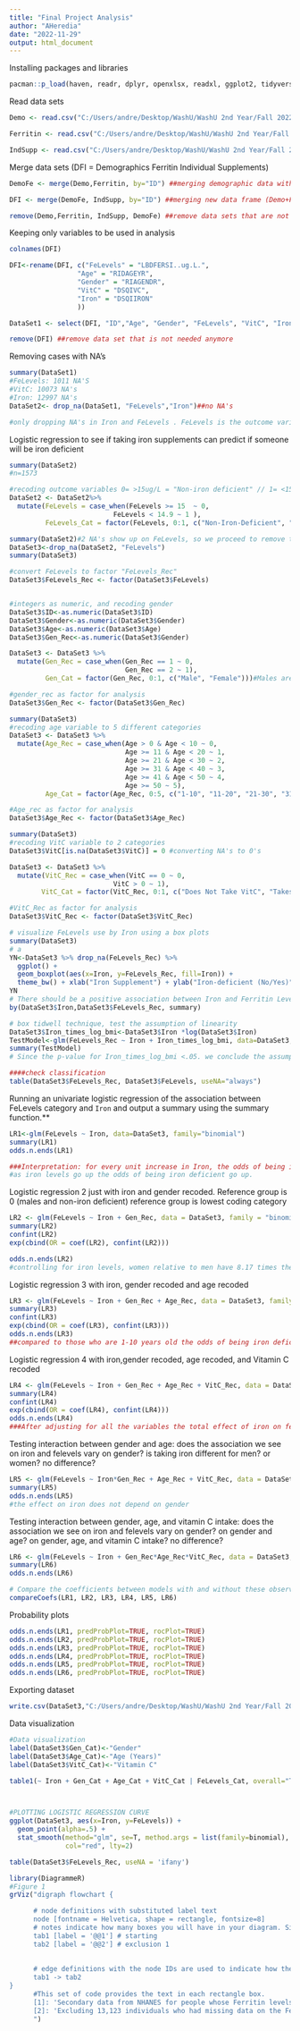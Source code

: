 ```yaml
---
title: "Final Project Analysis"
author: "AHeredia"
date: "2022-11-29"
output: html_document
---
```

Installing packages and libraries
```r
pacman::p_load(haven, readr, dplyr, openxlsx, readxl, ggplot2, tidyverse, table1, tidyr, aod, DiagrammeR, finalfit, odds.n.ends,readr, broom, car)
```

Read data sets
```r
Demo <- read.csv("C:/Users/andre/Desktop/WashU/WashU 2nd Year/Fall 2022/Advanced Data Analysis/Final Project/RQ and Datasets identified/Demo.csv")

Ferritin <- read.csv("C:/Users/andre/Desktop/WashU/WashU 2nd Year/Fall 2022/Advanced Data Analysis/Final Project/RQ and Datasets identified/Ferritin.csv")

IndSupp <- read.csv("C:/Users/andre/Desktop/WashU/WashU 2nd Year/Fall 2022/Advanced Data Analysis/Final Project/RQ and Datasets identified/IndSupp.csv")
```

Merge data sets (DFI = Demographics Ferritin Individual Supplements)
```r
DemoFe <- merge(Demo,Ferritin, by="ID") ##merging demographic data with Ferritin levels data

DFI <- merge(DemoFe, IndSupp, by="ID") ##merging new data frame (Demo+Ferritin) with Individual Supplement data

remove(Demo,Ferritin, IndSupp, DemoFe) ##remove data sets that are not needed anymore
```

Keeping only variables to be used in analysis
```r
colnames(DFI)

DFI<-rename(DFI, c("FeLevels" = "LBDFERSI..ug.L.",
                 "Age" = "RIDAGEYR",
                 "Gender" = "RIAGENDR",
                 "VitC" = "DSQIVC",
                 "Iron" = "DSQIIRON"
                 ))

DataSet1 <- select(DFI, "ID","Age", "Gender", "FeLevels", "VitC", "Iron")#keeping only variables that will be used in analysis

remove(DFI) ##remove data set that is not needed anymore
```

Removing cases with NA's
```r
summary(DataSet1)
#FeLevels: 1011 NA'S
#VitC: 10073 NA's
#Iron: 12997 NA's
DataSet2<- drop_na(DataSet1, "FeLevels","Iron")##no NA's 

#only dropping NA's in Iron and FeLevels . FeLevels is the outcome variable and Iron the main exposure, which will be moderated by age, gender and vitC (main moderator of interest). NA's in VitC will be coded as 0 = people do not take vitc OR did not provide info
```


Logistic regression to see if taking iron supplements can predict if someone will be iron deficient
```r
summary(DataSet2)
#n=1573

#recoding outcome variables 0= >15ug/L = "Non-iron deficient" // 1= <15ug/L = "Iron-deficient"
DataSet2 <- DataSet2%>%
  mutate(FeLevels = case_when(FeLevels >= 15  ~ 0,
                          FeLevels < 14.9 ~ 1 ),
         FeLevels_Cat = factor(FeLevels, 0:1, c("Non-Iron-Deficient", "Iron-Deficient"))) 

summary(DataSet2)#2 NA's show up on FeLevels, so we proceed to remove them
DataSet3<-drop_na(DataSet2, "FeLevels")
summary(DataSet3)

#convert FeLevels to factor "FeLevels_Rec"
DataSet3$FeLevels_Rec <- factor(DataSet3$FeLevels)


#integers as numeric, and recoding gender
DataSet3$ID<-as.numeric(DataSet3$ID)
DataSet3$Gender<-as.numeric(DataSet3$Gender)
DataSet3$Age<-as.numeric(DataSet3$Age)
DataSet3$Gen_Rec<-as.numeric(DataSet3$Gender)

DataSet3 <- DataSet3 %>%
  mutate(Gen_Rec = case_when(Gen_Rec == 1 ~ 0,
                             Gen_Rec == 2 ~ 1),
         Gen_Cat = factor(Gen_Rec, 0:1, c("Male", "Female")))#Males are 0; Females are 1

#gender_rec as factor for analysis
DataSet3$Gen_Rec <- factor(DataSet3$Gen_Rec)

summary(DataSet3)
#recoding age variable to 5 different categories
DataSet3 <- DataSet3 %>%
  mutate(Age_Rec = case_when(Age > 0 & Age < 10 ~ 0,
                             Age >= 11 & Age < 20 ~ 1,
                             Age >= 21 & Age < 30 ~ 2,
                             Age >= 31 & Age < 40 ~ 3,
                             Age >= 41 & Age < 50 ~ 4,
                             Age >= 50 ~ 5),
         Age_Cat = factor(Age_Rec, 0:5, c("1-10", "11-20", "21-30", "31- 40", "41-50", ">50"))) #make it as a factor variable

#Age_rec as factor for analysis
DataSet3$Age_Rec <- factor(DataSet3$Age_Rec)

summary(DataSet3)
#recoding VitC variable to 2 categories
DataSet3$VitC[is.na(DataSet3$VitC)] = 0 #converting NA's to 0's

DataSet3 <- DataSet3 %>%
  mutate(VitC_Rec = case_when(VitC == 0 ~ 0,
                          VitC > 0 ~ 1),
        VitC_Cat = factor(VitC_Rec, 0:1, c("Does Not Take VitC", "Takes VitC"))) #make it as a factor variable >0=takes VitC; 1=Does NOT take VitC

#VitC_Rec as factor for analysis
DataSet3$VitC_Rec <- factor(DataSet3$VitC_Rec)
```

```r
# visualize FeLevels use by Iron using a box plots
summary(DataSet3)
# a 
YN<-DataSet3 %>% drop_na(FeLevels_Rec) %>%
  ggplot() +
  geom_boxplot(aes(x=Iron, y=FeLevels_Rec, fill=Iron)) +
  theme_bw() + xlab("Iron Supplement") + ylab("Iron-deficient (No/Yes)")
YN
# There should be a positive association between Iron and Ferritin Levels.
by(DataSet3$Iron,DataSet3$FeLevels_Rec, summary)
```

```r
# box tidwell technique, test the assumption of linearity
DataSet3$Iron_times_log_bmi<-DataSet3$Iron *log(DataSet3$Iron)
TestModel<-glm(FeLevels_Rec ~ Iron + Iron_times_log_bmi, data=DataSet3, family="binomial")
summary(TestModel)
# Since the p-value for Iron_times_log_bmi <.05. we conclude the assumption is violated.If we take 0.05 as our cutoff threshold
```
```r
####check classification
table(DataSet3$FeLevels_Rec, DataSet3$FeLevels, useNA="always")
```
Running an univariate logistic regression of the association between FeLevels category and `Iron` and output a summary using the summary function.**
```r
LR1<-glm(FeLevels ~ Iron, data=DataSet3, family="binomial") 
summary(LR1)
odds.n.ends(LR1)

###Interpretation: for every unit increase in Iron, the odds of being iron deficient increase by 1.2% (95%CI 1.01-1.02)
#as iron levels go up the odds of being iron deficient go up. 
```
Logistic regression 2 just with iron and gender recoded. Reference group is 0 (males and non-iron deficient) reference group is lowest coding category
```r
LR2 <- glm(FeLevels ~ Iron + Gen_Rec, data = DataSet3, family = "binomial")
summary(LR2)
confint(LR2)
exp(cbind(OR = coef(LR2), confint(LR2)))

odds.n.ends(LR2)
#controlling for iron levels, women relative to men have 8.17 times the odds of being iron deficient
```
Logistic regression 3 with iron, gender recoded and age recoded
```r
LR3 <- glm(FeLevels ~ Iron + Gen_Rec + Age_Rec, data = DataSet3, family = "binomial")
summary(LR3)
confint(LR3)
exp(cbind(OR = coef(LR3), confint(LR3)))
odds.n.ends(LR3)
##compared to those who are 1-10 years old the odds of being iron deficient are 5.43 times higher than those who are 11-20

```
Logistic regression 4  with iron,gender recoded, age recoded, and Vitamin C recoded
```r
LR4 <- glm(FeLevels ~ Iron + Gen_Rec + Age_Rec + VitC_Rec, data = DataSet3, family = "binomial")
summary(LR4)
confint(LR4)
exp(cbind(OR = coef(LR4), confint(LR4)))
odds.n.ends(LR4)
###After adjusting for all the variables the total effect of iron on felevels is no longer significant. 
```
Testing interaction between gender and age: does the association we see on iron and felevels vary on gender? is taking iron different for men? or women? no difference?
```r
LR5 <- glm(FeLevels ~ Iron*Gen_Rec + Age_Rec + VitC_Rec, data = DataSet3, family = "binomial")
summary(LR5)
odds.n.ends(LR5)
#the effect on iron does not depend on gender
```

Testing interaction between gender, age, and vitamin C intake: does the association we see on iron and felevels vary on gender? on gender and age? on gender, age, and vitamin C intake? no difference?
```r
LR6 <- glm(FeLevels ~ Iron + Gen_Rec*Age_Rec*VitC_Rec, data = DataSet3, family = "binomial")
summary(LR6)
odds.n.ends(LR6)
```

```r
# Compare the coefficients between models with and without these observations
compareCoefs(LR1, LR2, LR3, LR4, LR5, LR6)
```
Probability plots
```r
odds.n.ends(LR1, predProbPlot=TRUE, rocPlot=TRUE)
odds.n.ends(LR2, predProbPlot=TRUE, rocPlot=TRUE)
odds.n.ends(LR3, predProbPlot=TRUE, rocPlot=TRUE)
odds.n.ends(LR4, predProbPlot=TRUE, rocPlot=TRUE)
odds.n.ends(LR5, predProbPlot=TRUE, rocPlot=TRUE)
odds.n.ends(LR6, predProbPlot=TRUE, rocPlot=TRUE)
```
Exporting dataset 
```r
write.csv(DataSet3,"C:/Users/andre/Desktop/WashU/WashU 2nd Year/Fall 2022/Advanced Data Analysis/Final Project/Abstract/DataSet.csv", row.names = FALSE)
```

Data visualization
```r
#Data visualization
label(DataSet3$Gen_Cat)<-"Gender"
label(DataSet3$Age_Cat)<-"Age (Years)"
label(DataSet3$VitC_Cat)<-"Vitamin C"

table1(~ Iron + Gen_Cat + Age_Cat + VitC_Cat | FeLevels_Cat, overall="Total",rowlabelhead="Variable",footnote='Reference categories = Male, 1-10, and Does Not Take VitC', data=DataSet3)



#PLOTTING LOGISTIC REGRESSION CURVE
ggplot(DataSet3, aes(x=Iron, y=FeLevels)) +
  geom_point(alpha=.5) +
  stat_smooth(method="glm", se=T, method.args = list(family=binomial),
              col="red", lty=2)

table(DataSet3$FeLevels_Rec, useNA = 'ifany')
```
```r
library(DiagrammeR)
#Figure 1
grViz("digraph flowchart {

      # node definitions with substituted label text
      node [fontname = Helvetica, shape = rectangle, fontsize=8] 
      # notes indicate how many boxes you will have in your diagram. Since I have two sets of exclusions, I will have three nodes.
      tab1 [label = '@@1'] # starting
      tab2 [label = '@@2'] # exclusion 1
     
      
      # edge definitions with the node IDs are used to indicate how the rectangle boxes flow from each other. This is a simple flow chart but I could create branching instead as below
      tab1 -> tab2 
}
      #This set of code provides the text in each rectangle box.
      [1]: 'Secondary data from NHANES for people whose Ferritin levels were measured, had taken Iron and Vitamin C as oral supplements n=14,696'
      [2]: 'Excluding 13,123 individuals who had missing data on the Ferritin levels, and Iron columns n=1,571'
      ")
```